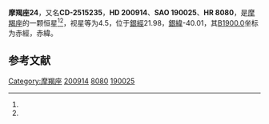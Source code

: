 {{Starbox begin
| name = 摩羯座24
}}
{{Starbox observe
| epoch = [[J2000.0|J2000.0]]
| constell = [[摩羯座|摩羯座]]<ref name=SIMBAD>{{cite web
 | url=http://simbad.u-strasbg.fr/simbad/sim-id?Ident=HR+8080
 | title=Pulsating variable Star
 | publisher=Centre de Données astronomiques de Strasbourg
 | work=SIMBAD
 | accessdate=2012-07-13
 | archive-date=2016-03-18
 | archive-url=https://web.archive.org/web/20160318014916/http://simbad.u-strasbg.fr/simbad/sim-id?Ident=HR+8080
 | dead-url=no
 }}</ref><ref name=DATA>{{cite web
 | url=http://vizier.u-strasbg.fr/viz-bin/VizieR-5?-out.add=.&-source=5050&-corr=PK=HR&-out.max=9999&HR=8080
 | title=VizieR Detailed Page
 | accessdate=2012-07-13
 | archive-date=2016-03-05
 | archive-url=https://web.archive.org/web/20160305221619/http://vizier.u-strasbg.fr/viz-bin/VizieR-5?-out.add=.&-source=5050&-corr=PK=HR&-out.max=9999&HR=8080
 | dead-url=no
 }}</ref>
| 星官 = 
| ra = {{RA|21|7|7.7}}<ref name=SIMBAD /><ref name=DATA />
| dec = {{DEC|-25|0|21}}<ref name=SIMBAD /><ref name=DATA />
| appmag_v = 4.5<ref name=SIMBAD /><ref name=DATA />
}}
{{Starbox character
| class = M0.5III<ref name=SIMBAD /><ref name=DATA />
| b-v = 1.61<ref name=SIMBAD /><ref name=DATA />
| u-b = 1.93<ref name=SIMBAD /><ref name=DATA />
| r-i = 0.98<ref name=SIMBAD /><ref name=DATA />
| variable = 
}}
{{Starbox astrometry
| radial_v = 1.93
| prop_mo_ra = 32
| parallax = 0.022
| p_error = 
}}
{{Starbox catalog
| names =CD-2515235，[[SAO星表|SAO]] 190025，[[HD星表|HD]] 200914，[[HR星表|HR]] 8080}}
{{Starbox reference |Simbad=HR+8080}}
{{Starbox end}}

'''摩羯座24'''，又名'''CD-2515235'''，'''HD 200914'''、'''SAO 190025'''、'''HR 8080'''，是[[摩羯座|摩羯座]]的一颗恒星<ref name=SIMBAD /><ref name=DATA />，视星等为4.5，位于[[銀道座標系|銀經]]21.98，[[銀道座標系|銀緯]]-40.01，其[[B1900.0|B1900.0]]坐标为赤經{{RA|21|1|16.8}}，赤緯{{DEC|-25|-40.01|20}}。

== 参考文献 ==
{{reflist}}

{{star-stub}}

{{摩羯座恒星}}
[[Category:摩羯座|Category:摩羯座]]
[[Category:HD和HDE天體|200914]]
[[Category:HR天體|8080]]
[[Category:SAO天體|190025]]